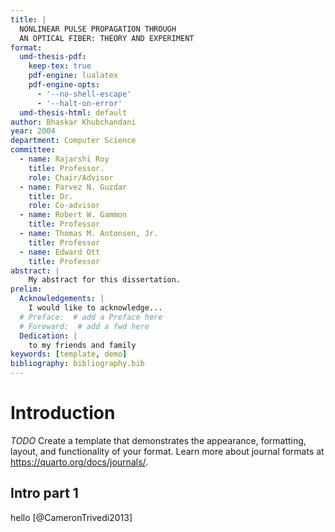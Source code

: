 ```yaml
---
title: |
  NONLINEAR PULSE PROPAGATION THROUGH
  AN OPTICAL FIBER: THEORY AND EXPERIMENT
format:
  umd-thesis-pdf:
    keep-tex: true  
    pdf-engine: lualatex
    pdf-engine-opts: 
      - '--no-shell-escape'
      - '--halt-on-error'
  umd-thesis-html: default
author: Bhaskar Khubchandani
year: 2004
department: Computer Science
committee:
  - name: Rajarshi Roy
    title: Professor.
    role: Chair/Advisor
  - name: Parvez N. Guzdar
    title: Dr.
    role: Co-advisor
  - name: Robert W. Gammon
    title: Professor
  - name: Thomas M. Antonsen, Jr.
    title: Professor
  - name: Edward Ott
    title: Professor
abstract: |
    My abstract for this dissertation.
prelim:
  Acknowledgements: |
    I would like to acknowledge...
  # Preface:  # add a Preface here 
  # Foreward:  # add a fwd here
  Dedication: |
    to my friends and family 
keywords: [template, demo]
bibliography: bibliography.bib  
---
```


# Introduction {#sec-intro}

*TODO* Create a template that demonstrates the appearance, formatting, layout, and functionality of your format. Learn more about journal formats at <https://quarto.org/docs/journals/>.

## Intro part 1

hello
[@CameronTrivedi2013]
